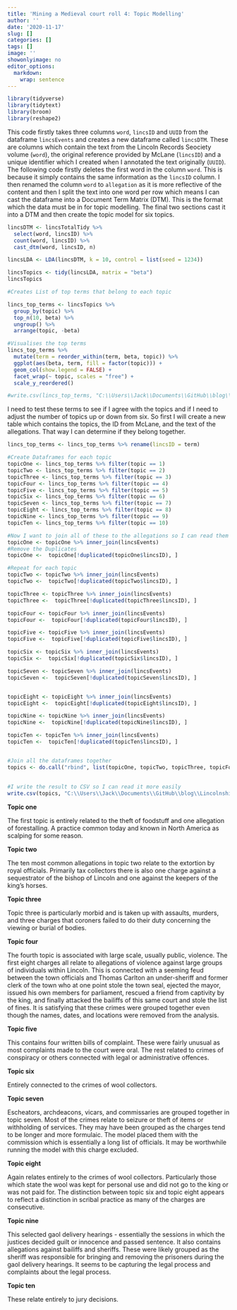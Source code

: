 ```yaml
---
title: 'Mining a Medieval court roll 4: Topic Modelling'
author: ''
date: '2020-11-17'
slug: []
categories: []
tags: []
image: ''
showonlyimage: no
editor_options: 
  markdown: 
    wrap: sentence
---
```


```r
library(tidyverse)
library(tidytext)
library(broom)
library(reshape2)
```

This code firstly takes three columns `word`, `lincsID` and `UUID` from the dataframe `lincsEvents` and creates a new dataframe called `lincsDTM`.
These are columns which contain the text from the Lincoln Records Seociety volume (`word`), the original reference provided by McLane (`lincsID`) and a unique identifier which I created when I annotated the text originally (`UUID`).
The following code firstly deletes the first word in the column `word`.
This is because it simply contains the same information as the `lincsID` column.
I then renamed the column `word` to `allegation` as it is more reflective of the content and then I split the text into one word per row which means I can cast the dataframe into a Document Term Matrix (DTM).
This is the format which the data must be in for topic modelling.
The final two sections cast it into a DTM and then create the topic model for six topics.

```r
lincsDTM <- lincsTotalTidy %>% 
  select(word, lincsID) %>% 
  count(word, lincsID) %>% 
  cast_dtm(word, lincsID, n)

lincsLDA <- LDA(lincsDTM, k = 10, control = list(seed = 1234))
```

```r
lincsTopics <- tidy(lincsLDA, matrix = "beta")
lincsTopics
```

```r

#Creates List of top terms that belong to each topic

lincs_top_terms <- lincsTopics %>%
  group_by(topic) %>%
  top_n(10, beta) %>%
  ungroup() %>%
  arrange(topic, -beta)

#Visualises the top terms
lincs_top_terms %>%
  mutate(term = reorder_within(term, beta, topic)) %>%
  ggplot(aes(beta, term, fill = factor(topic))) +
  geom_col(show.legend = FALSE) +
  facet_wrap(~ topic, scales = "free") +
  scale_y_reordered()

#write.csv(lincs_top_terms, "C:\\Users\\Jack\\Documents\\GitHub\\blog\\Lincolnshire csv Data\\topicModeltop20.csv")

```

I need to test these terms to see if I agree with the topics and if I need to adjust the number of topics up or down from six.
So first I will create a new table which contains the topics, the ID from McLane, and the text of the allegations.
That way I can determine if they belong together.

```r
lincs_top_terms <- lincs_top_terms %>% rename(lincsID = term)

#Create Dataframes for each topic
topicOne <- lincs_top_terms %>% filter(topic == 1)
topicTwo <- lincs_top_terms %>% filter(topic == 2)
topicThree <- lincs_top_terms %>% filter(topic == 3)
topicFour <- lincs_top_terms %>% filter(topic == 4)
topicFive <- lincs_top_terms %>% filter(topic == 5)
topicSix <- lincs_top_terms %>% filter(topic == 6)
topicSeven <- lincs_top_terms %>% filter(topic == 7)
topicEight <- lincs_top_terms %>% filter(topic == 8)
topicNine <- lincs_top_terms %>% filter(topic == 9)
topicTen <- lincs_top_terms %>% filter(topic == 10)

#Now I want to join all of these to the allegations so I can read them easily in one place
topicOne <- topicOne %>% inner_join(lincsEvents)
#Remove the Duplicates
topicOne <-  topicOne[!duplicated(topicOne$lincsID), ]

#Repeat for each topic
topicTwo <- topicTwo %>% inner_join(lincsEvents)
topicTwo <-  topicTwo[!duplicated(topicTwo$lincsID), ]

topicThree <- topicThree %>% inner_join(lincsEvents)
topicThree <-  topicThree[!duplicated(topicThree$lincsID), ]

topicFour <- topicFour %>% inner_join(lincsEvents)
topicFour <-  topicFour[!duplicated(topicFour$lincsID), ]

topicFive <- topicFive %>% inner_join(lincsEvents)
topicFive <-  topicFive[!duplicated(topicFive$lincsID), ]

topicSix <- topicSix %>% inner_join(lincsEvents)
topicSix <-  topicSix[!duplicated(topicSix$lincsID), ]

topicSeven <- topicSeven %>% inner_join(lincsEvents)
topicSeven <-  topicSeven[!duplicated(topicSeven$lincsID), ]


topicEight <- topicEight %>% inner_join(lincsEvents)
topicEight <-  topicEight[!duplicated(topicEight$lincsID), ]

topicNine <- topicNine %>% inner_join(lincsEvents)
topicNine <-  topicNine[!duplicated(topicNine$lincsID), ]

topicTen <- topicTen %>% inner_join(lincsEvents)
topicTen <-  topicTen[!duplicated(topicTen$lincsID), ]


#Join all the dataframes together
topics <- do.call("rbind", list(topicOne, topicTwo, topicThree, topicFour, topicFive, topicSix, topicSeven, topicEight, topicNine, topicTen))
  
  
#I write the result to CSV so I can read it more easily
write.csv(topics, "C:\\Users\\Jack\\Documents\\GitHub\\blog\\Lincolnshire csv Data\\topics.csv")

```

**Topic one**

The first topic is entirely related to the theft of foodstuff and one allegation of forestalling.
A practice common today and known in North America as scalping for some reason.

**Topic two**

The ten most common allegations in topic two relate to the extortion by royal officials.
Primarily tax collectors there is also one charge against a sequestrator of the bishop of Lincoln and one against the keepers of the king's horses.

**Topic three**

Topic three is particularly morbid and is taken up with assaults, murders, and three charges that coroners failed to do their duty concerning the viewing or burial of bodies.

**Topic four**

The fourth topic is associated with large scale, usually public, violence.
The first eight charges all relate to allegations of violence against large groups of individuals within Lincoln.
This is connected with a seeming feud between the town officials and Thomas Carlton an under-sheriff and former clerk of the town who at one point stole the town seal, ejected the mayor, issued his own members for parliament, rescued a friend from captivity by the king, and finally attacked the bailiffs of this same court and stole the list of fines.
It is satisfying that these crimes were grouped together even though the names, dates, and locations were removed from the analysis.

**Topic five**

This contains four written bills of complaint.
These were fairly unusual as most complaints made to the court were oral.
The rest related to crimes of conspiracy or others connected with legal or administrative offences.

**Topic six**

Entirely connected to the crimes of wool collectors.

**Topic seven**

Escheators, archdeacons, vicars, and commissaries are grouped together in topic seven.
Most of the crimes relate to seizure or theft of items or withholding of services.
They may have been grouped as the charges tend to be longer and more formulaic.
The model placed them with the commission which is essentially a long list of officials.
It may be worthwhile running the model with this charge excluded.

**Topic eight**

Again relates entirely to the crimes of wool collectors.
Particularly those which state the wool was kept for personal use and did not go to the king or was not paid for.
The distinction between topic six and topic eight appears to reflect a distinction in scribal practice as many of the charges are consecutive.

**Topic nine**

This selected gaol delivery hearings - essentially the sessions in which the justices decided guilt or innocence and passed sentence.
It also contains allegations against bailiffs and sheriffs.
These were likely grouped as the sheriff was responsible for bringing and removing the prisoners during the gaol delivery hearings.
It seems to be capturing the legal process and complaints about the legal process.

**Topic ten**

These relate entirely to jury decisions.
